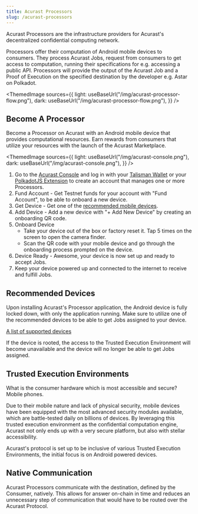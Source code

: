 ```yaml
---
title: Acurast Processors
slug: /acurast-processors
---
```



Acurast Processors are the infrastructure providers for Acurast's decentralized confidential computing network.

Processors offer their computation of Android mobile devices to consumers. They process Acurast Jobs, request from consumers to get access to computation, running their specifications for e.g. accessing a public API. Processors will provide the output of the Acurast Job and a Proof of Execution on the specified destination by the developer e.g. Astar on Polkadot.

<ThemedImage
  sources={{
    light: useBaseUrl("/img/acurast-processor-flow.png"),
    dark: useBaseUrl("/img/acurast-processor-flow.png"),
  }}
/>

## Become A Processor

Become a Processor on Acurast with an Android mobile device that provides computational resources. Earn rewards from consumers that utilize your resources with the launch of the Acurast Marketplace.

<div class="padding-vert--md"></div>

<ThemedImage
  sources={{
    light: useBaseUrl("/img/acurast-console.png"),
    dark: useBaseUrl("/img/acurast-console.png"),
  }}
/>

1. Go to the [Acurast Console](https://console.acurast.com/) and log in with your [Talisman Wallet](https://www.talisman.xyz/wallet) or your [PolkadotJS Extension](https://polkadot.js.org/extension/) to create an account that manages one or more Processors.
1. Fund Account - Get Testnet funds for your account with "Fund Account", to be able to onboard a new device.
1. Get Device - Get one of the [recommended mobile devices](#recommended-devices).
1. Add Device - Add a new device with "+ Add New Device" by creating an onboarding QR code.
1. Onboard Device
   - Take your device out of the box or factory reset it. Tap 5 times on the screen to open the camera finder.
   - Scan the QR code with your mobile device and go through the onboarding process prompted on the device.
1. Device Ready - Awesome, your device is now set up and ready to accept Jobs.
1. Keep your device powered up and connected to the internet to receive and fulfill Jobs.

## Recommended Devices

Upon installing Acurast's Processor application, the Android device is fully locked down, with only the application running. Make sure to utilize one of the recommended devices to be able to get Jobs assigned to your device.

[A list of supported devices](https://docs.google.com/spreadsheets/d/1ZvzmMVey4CM2tuif_zJfWiIxH1qkgA-l7BNJMw4vh54/edit#gid=1844886586)

If the device is rooted, the access to the Trusted Execution Environment will become unavailable and the device will no longer be able to get Jobs assigned.

## Trusted Execution Environments

What is the consumer hardware which is most accessible and secure? Mobile phones.

Due to their mobile nature and lack of physical security, mobile devices have been equipped with the most advanced security modules available, which are battle-tested daily on billions of devices. By leveraging this trusted execution environment as the confidential computation engine, Acurast not only ends up with a very secure platform, but also with stellar accessibility.

Acurast's protocol is set up to be inclusive of various Trusted Execution Environments, the initial focus is on Android powered devices.

## Native Communication

Acurast Processors communicate with the destination, defined by the Consumer, natively. This allows for answer on-chain in time and reduces an unnecessary step of communication that would have to be routed over the Acurast Protocol.
